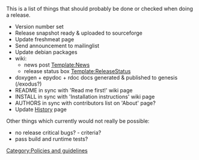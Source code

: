 {{Navbar}}

This is a list of things that should probably be done or checked when doing a release.

* Version number set
* Release snapshot ready & uploaded to sourceforge
* Update freshmeat page
* Send announcement to mailinglist
* Update debian packages
* wiki:
** news post [[Template:News]]
** release status box [[Template:ReleaseStatus]]
* doxygen + epydoc + rdoc docs generated & published to genesis (/exodus?)
* README in sync with 'Read me first!' wiki page
* INSTALL in sync with 'Installation instructions' wiki page
* AUTHORS in sync with contributors list on 'About' page?
* Update [[History]] page

Other things which currently would not really be possible:
* no release critical bugs? - criteria?
* pass build and runtime tests?

[[Category:Policies and guidelines]]